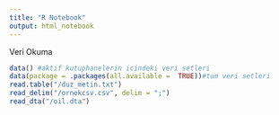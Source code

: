 ---
title: "R Notebook"
output: html_notebook
---

Veri Okuma
```{r}
data() #aktif kutuphanelerin icindeki veri setleri
data(package = .packages(all.available =  TRUE))#tum veri setleri
read.table("/duz_metin.txt")
read_delim("/ornekcsv.csv", delim = ";")
read_dta("/oil.dta")
```




